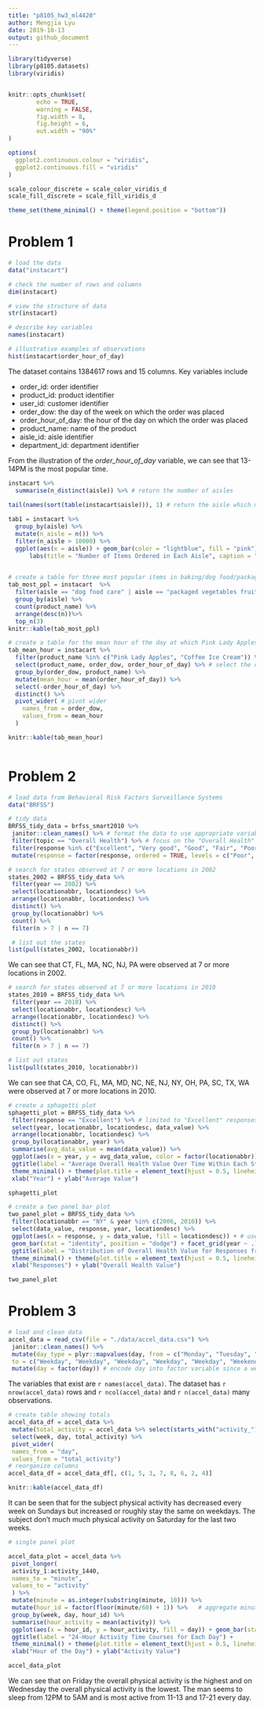 ```yaml
---
title: "p8105_hw3_ml4420"
author: Mengjia Lyu
date: 2019-10-13
output: github_document
---
```


```r
library(tidyverse)
library(p8105.datasets)
library(viridis)


knitr::opts_chunk$set(
        echo = TRUE,
        warning = FALSE,
        fig.width = 8,
        fig.height = 6,
        out.width = "90%"
)

options(
  ggplot2.continuous.colour = "viridis",
  ggplot2.continuous.fill = "viridis"
)

scale_colour_discrete = scale_color_viridis_d
scale_fill_discrete = scale_fill_viridis_d

theme_set(theme_minimal() + theme(legend.position = "bottom"))

```

# Problem 1



```r

# load the data
data("instacart")

# check the number of rows and columns
dim(instacart)

# view the structure of data
str(instacart)

# describe key variables
names(instacart)

# illustrative examples of observations
hist(instacart$order_hour_of_day)
```
The dataset contains 1384617 rows and 15 columns. Key variables include 

+ order_id: order identifier
+ product_id: product identifier
+ user_id: customer identifier
+ order_dow: the day of the week on which the order was placed
+ order_hour_of_day: the hour of the day on which the order was placed
+ product_name: name of the product
+ aisle_id: aisle identifier
+ department_id: department identifier

From the illustration of the *order_hour_of_day* variable, we can see that 13-14PM is the most popular time. 


```r
instacart %>%
  summarise(n_distinct(aisle)) %>% # return the number of aisles
  
tail(names(sort(table(instacart$aisle))), 1) # return the aisle which most items ordered from

tab1 = instacart %>% 
  group_by(aisle) %>%
  mutate(n_aisle = n()) %>%
  filter(n_aisle > 10000) %>%
  ggplot(aes(x = aisle)) + geom_bar(color = "lightblue", fill = "pink") + theme(axis.text.x = element_text(angle = 90, hjust = 1, size = 13), axis.title.y = element_text(size = 13), axis.title = element_text(size = 14, face = "bold")) +
      labs(title = "Number of Items Ordered in Each Aisle", caption = "Limited to aisles with more than 10000 items ordered")
  

# create a table for three most popular items in baking/dog food/packaged vegetable fruit
tab_most_ppl = instacart  %>%
  filter(aisle == "dog food care" | aisle == "packaged vegetables fruits" | aisle == "baking ingredients") %>%
  group_by(aisle) %>%
  count(product_name) %>%
  arrange(desc(n))%>%
  top_n(3) 
knitr::kable(tab_most_ppl)

# create a table for the mean hour of the day at which Pink Lady Apples and Coffee Ice Cream ordered on each day of the week
tab_mean_hour = instacart %>%
  filter(product_name %in% c("Pink Lady Apples", "Coffee Ice Cream")) %>%
  select(product_name, order_dow, order_hour_of_day) %>% # select the correct columns
  group_by(order_dow, product_name) %>%
  mutate(mean_hour = mean(order_hour_of_day)) %>%
  select(-order_hour_of_day) %>%
  distinct() %>%
  pivot_wider( # pivot wider 
    names_from = order_dow,
    values_from = mean_hour
  ) 

knitr::kable(tab_mean_hour)
 
```

# Problem 2

```r
# load data from Behavioral Risk Factors Surveillance Systems
data("BRFSS")

# tidy data
BRFSS_tidy_data = brfss_smart2010 %>%
 janitor::clean_names() %>% # format the data to use appropriate variable names
 filter(topic == "Overall Health") %>% # focus on the "Overall Health" topic
 filter(response %in% c("Excellent", "Very good", "Good", "Fair", "Poor")) %>% # include only responses from "Excellent" to "Poor"
 mutate(response = factor(response, ordered = TRUE, levels = c("Poor", "Fair", "Good", "Very good", "Excellent"))) # ordered levels

# search for states observed at 7 or more locations in 2002
states_2002 = BRFSS_tidy_data %>%
 filter(year == 2002) %>%
 select(locationabbr, locationdesc) %>%
 arrange(locationabbr, locationdesc) %>%
 distinct() %>%
 group_by(locationabbr) %>%
 count() %>%
 filter(n > 7 | n == 7)

 # list out the states  
list(pull(states_2002, locationabbr))

```
We can see that CT, FL, MA, NC, NJ, PA were observed at 7 or more locations in 2002.

```r
# search for states observed at 7 or more locations in 2010
states_2010 = BRFSS_tidy_data %>%
 filter(year == 2010) %>%
 select(locationabbr, locationdesc) %>%
 arrange(locationabbr, locationdesc) %>%
 distinct() %>%
 group_by(locationabbr) %>%
 count() %>%
 filter(n > 7 | n == 7)

# list out states
list(pull(states_2010, locationabbr)) 
```
We can see that CA, CO, FL, MA, MD, NC, NE, NJ, NY, OH, PA, SC, TX, WA were observed at 7 or more locations in 2010.

```r
# create a sphagetti plot
sphagetti_plot = BRFSS_tidy_data %>%
 filter(response == "Excellent") %>% # limited to "Excellent" responses
 select(year, locationabbr, locationdesc, data_value) %>%
 arrange(locationabbr, locationdesc) %>%
 group_by(locationabbr, year) %>%
 summarise(avg_data_value = mean(data_value)) %>%
 ggplot(aes(x = year, y = avg_data_value, color = factor(locationabbr))) + geom_line(aes(group = locationabbr)) +
 ggtitle(label = "Average Overall Health Value Over Time Within Each State") +
 theme_minimal() + theme(plot.title = element_text(hjust = 0.5, lineheight = .8, face = "bold")) +
 xlab("Year") + ylab("Average Value")

sphagetti_plot

# create a two panel bar plot
two_panel_plot = BRFSS_tidy_data %>%
 filter(locationabbr == "NY" & year %in% c(2006, 2010)) %>%
 select(data_value, response, year, locationdesc) %>%
 ggplot(aes(x = response, y = data_value, fill = locationdesc)) + # use fill to differentiate counties
 geom_bar(stat = "identity", position = "dodge") + facet_grid(year ~ .) + # use dodge to place two graphs side by side
 ggtitle(label = "Distribution of Overall Health Value for Responses from 'Poor' to 'Excellent'") +
 theme_minimal() + theme(plot.title = element_text(hjust = 0.5, lineheight = .8, face = "bold")) +
 xlab("Responses") + ylab("Overall Health Value")

two_panel_plot 
```

# Problem 3
```r
# load and clean data
accel_data = read_csv(file = "./data/accel_data.csv") %>%
 janitor::clean_names() %>%
 mutate(day_type = plyr::mapvalues(day, from = c("Monday", "Tuesday", "Wednesday", "Thursday", "Friday", "Saturday", "Sunday"),
 to = c("Weekday", "Weekday", "Weekday", "Weekday", "Weekday", "Weekend", "Weekend"))) %>%
 mutate(day = factor(day)) # encode day into factor variable since a week always has 7 unique day values
```
The variables that exist are `r names(accel_data)`.
The dataset has `r nrow(accel_data)` rows and `r ncol(accel_data)` and `r n(accel_data)` many observations.

```r

# create table showing totals
accel_data_df = accel_data %>%
 mutate(total_activity = accel_data %>% select(starts_with("activity_")) %>% rowSums()) %>%
 select(week, day, total_activity) %>%
 pivot_wider(
 names_from = "day",
 values_from = "total_activity")
# reorganize columns
accel_data_df = accel_data_df[, c(1, 5, 3, 7, 8, 6, 2, 4)]

knitr::kable(accel_data_df)
```
It can be seen that for the subject physical activity has decreased every week on Sundays but increased or roughly stay the same on weekdays. The subject don't much much physical activity on Saturday for the last two weeks.
```r
# single panel plot

accel_data_plot = accel_data %>%
 pivot_longer(
 activity_1:activity_1440,
 names_to = "minute",
 values_to = "activity"
 ) %>%
 mutate(minute = as.integer(substring(minute, 10))) %>%
 mutate(hour_id = factor(floor(minute/60) + 1)) %>%   # aggregate minutely data into hourly data for better readability
 group_by(week, day, hour_id) %>%
 summarise(hour_activity = mean(activity)) %>%
 ggplot(aes(x = hour_id, y = hour_activity, fill = day)) + geom_bar(stat = "identity", na.rm = TRUE) +
 ggtitle(label = "24-Hour Activity Time Courses for Each Day") +
 theme_minimal() + theme(plot.title = element_text(hjust = 0.5, lineheight = .8, face = "bold")) +
 xlab("Hour of the Day") + ylab("Activity Value")

accel_data_plot
```

We can see that on Friday the overall physical activity is the highest and on Wednesday the overall physical activity is the lowest. The man seems to sleep from 12PM to 5AM and is most active from 11-13 and 17-21 every day.